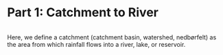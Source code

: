 # Part 1: Catchment to River {#sec-catchment-river}

```r

```

::: {.callout-note caption="Catchment"}
Here, we define a catchment (catchment basin, watershed, nedbørfelt) as the area from which rainfall flows into a river, lake, or reservoir.
:::
